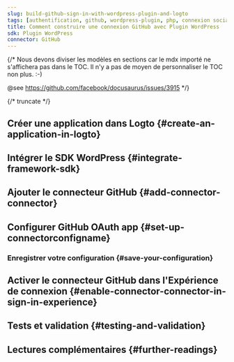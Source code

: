 ```yaml
---
slug: build-github-sign-in-with-wordpress-plugin-and-logto
tags: [authentification, github, wordpress-plugin, php, connexion sociale, connexion, login]
title: Comment construire une connexion GitHub avec Plugin WordPress
sdk: Plugin WordPress
connector: GitHub
---
```


{/*
  Nous devons diviser les modèles en sections car le mdx importé ne s'affichera pas dans le TOC.
  Il n'y a pas de moyen de personnaliser le TOC non plus. :-)

  @see https://github.com/facebook/docusaurus/issues/3915
*/}




{/* truncate */}

<Intro connector={connector} sdk="Plugin WordPress" link="https://wordpress.org/" />

## Créer une application dans Logto \{#create-an-application-in-logto}

<CreateApplication type="Traditional web" framework="WordPress" />

## Intégrer le SDK WordPress \{#integrate-framework-sdk}

<IntegrateSdk />

## Ajouter le connecteur GitHub \{#add-connector-connector}

<AddSocialConnector connector={connector} framework="WordPress" />

## Configurer GitHub OAuth app \{#set-up-connectorconfigname}

<ConnectorGuide />

### Enregistrer votre configuration \{#save-your-configuration}

<SaveYourConfiguration connector={connector} />

## Activer le connecteur GitHub dans l'Expérience de connexion \{#enable-connector-connector-in-sign-in-experience}

<EnableSocialConnector connector={connector} />

## Tests et validation \{#testing-and-validation}

<TestingAndValidation connector={connector} sdk="Plugin WordPress" />

## Lectures complémentaires \{#further-readings}

<FurtherReadings />
